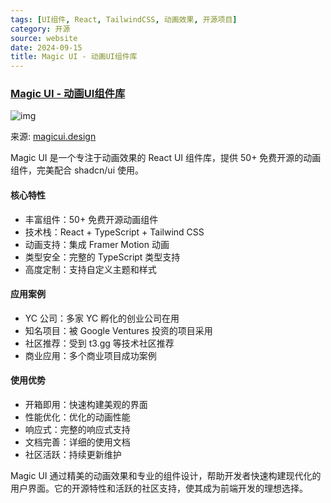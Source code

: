 ```yaml
---
tags: [UI组件, React, TailwindCSS, 动画效果, 开源项目]
category: 开源
source: website
date: 2024-09-15
title: Magic UI - 动画UI组件库
---
```


### [Magic UI - 动画UI组件库](https://magicui.design/)

![img](https://img.mengpeng.tech/i/2024/12/05/675136e198511.webp)

来源: [magicui.design](https://magicui.design/)

Magic UI 是一个专注于动画效果的 React UI 组件库，提供 50+ 免费开源的动画组件，完美配合 shadcn/ui 使用。

#### 核心特性
- 丰富组件：50+ 免费开源动画组件
- 技术栈：React + TypeScript + Tailwind CSS
- 动画支持：集成 Framer Motion 动画
- 类型安全：完整的 TypeScript 类型支持
- 高度定制：支持自定义主题和样式

#### 应用案例
- YC 公司：多家 YC 孵化的创业公司在用
- 知名项目：被 Google Ventures 投资的项目采用
- 社区推荐：受到 t3.gg 等技术社区推荐
- 商业应用：多个商业项目成功案例

#### 使用优势
- 开箱即用：快速构建美观的界面
- 性能优化：优化的动画性能
- 响应式：完整的响应式支持
- 文档完善：详细的使用文档
- 社区活跃：持续更新维护

Magic UI 通过精美的动画效果和专业的组件设计，帮助开发者快速构建现代化的用户界面。它的开源特性和活跃的社区支持，使其成为前端开发的理想选择。 